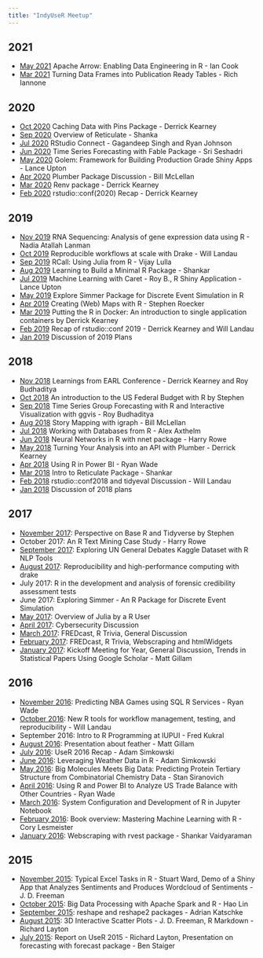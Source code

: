 ```yaml
---
title: "IndyUseR Meetup"
---
```


## 2021
* [May 2021](meetings/2021-05-18-MayMeetup.qmd) Apache Arrow: Enabling Data Engineering in R - Ian Cook
* [Mar 2021](meetings/2021-03-16-MarMeetup.qmd) Turning Data Frames into Publication Ready Tables - Rich Iannone

## 2020

* [Oct 2020](meetings/2020-10-20-OctMeetup.qmd) Caching Data with Pins Package - Derrick Kearney
* [Sep 2020](meetings/2020-09-15-SepMeetup.qmd) Overview of Reticulate - Shanka
* [Jul 2020](meetings/2020-07-21-JulyMeetup.qmd) RStudio Connect - Gagandeep Singh and Ryan Johnson
* [Jun 2020](meetings/2020-06-16-JunMeetup.qmd) Time Series Forecasting with Fable Package - Sri Seshadri
* [May 2020](meetings/2020-05-19-MayMeetup.qmd) Golem: Framework for Building Production Grade Shiny Apps - Lance Upton
* [Apr 2020](meetings/2020-04-21-AprMeetup.qmd) Plumber Package Discussion - Bill McLellan
* [Mar 2020](meetings/2020-03-17-MarMeetup.qmd) Renv package - Derrick Kearney
* [Feb 2020](meetings/2020-02-18-FebMeetup.qmd) rstudio::conf(2020) Recap - Derrick Kearney

## 2019

* [Nov 2019](meetings/2019-11-19-NovMeetup.qmd) RNA Sequencing: Analysis of gene expression data using R - Nadia Atallah Lanman
* [Oct 2019](meetings/2019-10-15-OctMeetup.qmd) Reproducible workflows at scale with Drake - Will Landau
* [Sep 2019](meetings/2019-09-17-SepMeetup.qmd) RCall: Using Julia from R - Vijay Lulla
* [Aug 2019](meetings/2019-08-20-AugMeetup.qmd) Learning to Build a Minimal R Package - Shankar
* [Jul 2019](meetings/2019-07-16-JulyMeetup.qmd) Machine Learning with Caret - Roy B., R Shiny Application - Lance Upton
* [May 2019](meetings/2019-05-21-MayMeetup.qmd) Explore Simmer Package for Discrete Event Simulation in R
* [Apr 2019](meetings/2019-04-16-AprMeetup.qmd) Creating (Web) Maps with R - Stephen Roecker
* [Mar 2019](meetings/2019-03-19-FebMeetup.qmd) Putting the R in Docker: An introduction to single application containers by Derrick Kearney
* [Feb 2019](meetings/2019-02-19-FebMeetup.qmd) Recap of rstudio::conf 2019 - Derrick Kearney and Will Landau
* [Jan 2019](meetings/2019-01-15-JanMeetup.qmd) Discussion of 2019 Plans

## 2018

* [Nov 2018](meetings/2018-11-20-NovMeetup.qmd) Learnings from EARL Conference - Derrick Kearney and Roy Budhaditya
* [Oct 2018](meetings/2018-10-16-OctMeetup.qmd) An introduction to the US Federal Budget with R by Stephen
* [Sep 2018](meetings/2018-09-18-SepMeetup.qmd) Time Series Group Forecasting with R and Interactive Visualization with ggvis - Roy Budhaditya
* [Aug 2018](meetings/2018-08-21-AugMeetup.qmd) Story Mapping with igraph - Bill McLellan
* [Jul 2018](meetings/2018-07-19-JulyMeetup.qmd) Working with Databases from R - Alex Axthelm
* [Jun 2018](meetings/2018-06-19-JuneMeetup.qmd) Neural Networks in R with nnet package - Harry Rowe
* [May 2018](meetings/2018-05-15-MayMeetup.qmd) Turning Your Analysis into an API with Plumber - Derrick Kearney
* [Apr 2018](meetings/2018-04-17-AprilMeetup.qmd) Using R in Power BI - Ryan Wade
* [Mar 2018](meetings/2018-03-20-MarMeetup.qmd) Intro to Reticulate Package - Shankar
* [Feb 2018](meetings/2018-02-20-FebMeetup.qmd) rstudio::conf2018 and tidyeval Discussion - Will Landau
* [Jan 2018](meetings/2018-01-16-JanMeetup.qmd) Discussion of 2018 plans

## 2017

* [November 2017](https://smroecker.github.io/soil-pit/2017_tidyverse_article.html): Perspective on Base R and Tidyverse by Stephen
* October 2017: An R Text Mining Case Study - Harry Rowe
* [September 2017](https://github.com/IndyUseR/Meetings/blob/master/2017_09_September/2017_09_MeetingMinutes.Rmd): Exploring UN General Debates Kaggle Dataset with R NLP Tools
* [August 2017](https://indyuser.github.io/webpg/slides/2017_08_August/drake.html#/): Reproducibility and high-performance computing with drake
* July 2017: R in the development and analysis of forensic credibility assessment tests
* June 2017: Exploring Simmer - An R Package for Discrete Event Simulation
* [May 2017](https://github.com/IndyUseR/Meetings/blob/master/2017_05_May/2017_05_MeetingMinutes.Rmd): Overview of Julia by a R User
* [April 2017](https://github.com/IndyUseR/Meetings/blob/master/2017_04_April/2017_04_MeetingMinutes.Rmd): Cybersecurity Discussion
* [March 2017](https://github.com/IndyUseR/Meetings/blob/master/2017_03_March/2017_03_MeetingMinutes.Rmd): FREDcast, R Trivia, General Discussion
* [February 2017](https://github.com/IndyUseR/Meetings/blob/master/2017_02_February/2017_02_MeetingMinutes.Rmd): FREDcast, R Trivia, Webscraping and htmlWidgets
* [January 2017](https://github.com/IndyUseR/Meetings/blob/master/2017_01_January/2017_01_MeetingMinutes.Rmd): Kickoff Meeting for Year, General Discussion, Trends in Statistical Papers Using Google Scholar - Matt Gillam

## 2016

* [November 2016](https://github.com/IndyUseR/Meetings/blob/master/2016_11_November/meetingMinutes.Rmd): Predicting NBA Games using SQL R Services - Ryan Wade
* [October 2016](https://github.com/IndyUseR/Meetings/blob/master/2016_10_October/meetingMinutes.Rmd): New R tools for workflow management, testing, and reproducibility - Will Landau
* September 2016: Intro to R Programming at IUPUI - Fred Kukral
* [August 2016](https://github.com/IndyUseR/Meetings/blob/master/2016_08_August/meetingMinutes.Rmd): Presentation about feather - Matt Gillam
* [July 2016](https://github.com/IndyUseR/Meetings/blob/master/2016_07_July/meetingMinutes.Rmd): UseR 2016 Recap - Adam Simkowski
* [June 2016](https://github.com/IndyUseR/Meetings/blob/master/2016_06_June/meetingMinutes.Rmd): Leveraging Weather Data in R - Adam Simkowski
* [May 2016](https://github.com/IndyUseR/Meetings/blob/master/2016_05_May/meetingMinutes.Rmd): Big Molecules Meets Big Data: Predicting Protein Tertiary Structure from Combinatorial Chemistry Data - Stan Siranovich
* [April 2016](https://github.com/IndyUseR/Meetings/blob/master/2016_04_April/meetingMinutes.Rmd): Using R and Power BI to Analyze US Trade Balance with Other Countries - Ryan Wade
* [March 2016](https://github.com/IndyUseR/Meetings/blob/master/2016_03_March/meetingMinutes.Rmd): System Configuration and Development of R in Jupyter Notebook
* [February 2016](https://github.com/IndyUseR/Meetings/blob/master/2016_02_February/meetingMinutes.Rmd): Book overview: Mastering Machine Learning with R - Cory Lesmeister
* [January 2016](https://github.com/IndyUseR/Meetings/blob/master/2016_01_January/meetingMinutes.Rmd): Webscraping with rvest package - Shankar Vaidyaraman

## 2015

* [November 2015](https://github.com/IndyUseR/Meetings/blob/master/2015_11_November/meetingMinutes.Rmd): Typical Excel Tasks in R - Stuart Ward, Demo of a Shiny App that Analyzes Sentiments and Produces Wordcloud of Sentiments - J. D. Freeman
* [October 2015](https://github.com/IndyUseR/Meetings/blob/master/2015_10_October/meetingMinutes.Rmd): Big Data Processing with Apache Spark and R - Hao Lin
* [September 2015](https://github.com/IndyUseR/Meetings/blob/master/2015_09_September/meetingMinutes.Rmd): reshape and reshape2 packages - Adrian Katschke
* [August 2015](https://github.com/IndyUseR/Meetings/blob/master/2015_08_August/meetingMinutes.Rmd): 3D Interactive Scatter Plots - J. D. Freeman, R Markdown - Richard Layton
* [July 2015](https://github.com/IndyUseR/Meetings/blob/master/2015_07_July/meetingMinutes.Rmd): Report on UseR 2015 - Richard Layton, Presentation on forecasting with forecast package - Ben Staiger
